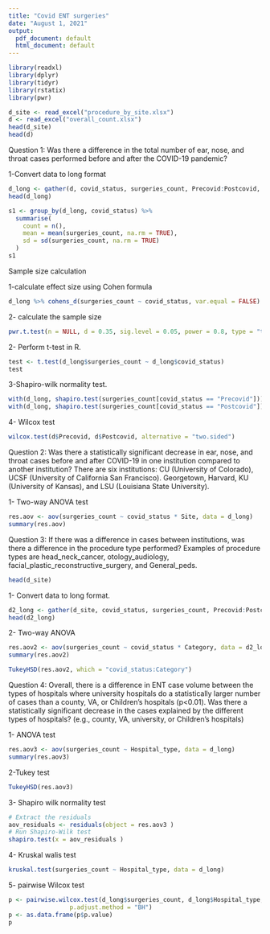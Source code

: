 ```yaml
---
title: "Covid ENT surgeries"
date: "August 1, 2021"
output:
  pdf_document: default
  html_document: default
---
```


```r
library(readxl)
library(dplyr)
library(tidyr)
library(rstatix)
library(pwr)
```

```r
d_site <- read_excel("procedure_by_site.xlsx")
d <- read_excel("overall_count.xlsx")
head(d_site)
head(d)
```

Question 1: Was there a difference in the total number of ear, nose, and throat cases performed before and after the COVID-19 pandemic?

1-Convert data to long format
```r
d_long <- gather(d, covid_status, surgeries_count, Precovid:Postcovid, factor_key=TRUE)
head(d_long)
```

```r
s1 <- group_by(d_long, covid_status) %>%
  summarise(
    count = n(),
    mean = mean(surgeries_count, na.rm = TRUE),
    sd = sd(surgeries_count, na.rm = TRUE)
  )
s1
```

Sample size calculation

1-calculate effect size using Cohen formula
```r
d_long %>% cohens_d(surgeries_count ~ covid_status, var.equal = FALSE)
```

2- calculate the sample size
```r
pwr.t.test(n = NULL, d = 0.35, sig.level = 0.05, power = 0.8, type = "two.sample")
```


2- Perform t-test in R.

```r
test <- t.test(d_long$surgeries_count ~ d_long$covid_status)
test
```

3-Shapiro-wilk normality test.

```r
with(d_long, shapiro.test(surgeries_count[covid_status == "Precovid"]))
with(d_long, shapiro.test(surgeries_count[covid_status == "Postcovid"]))
```

4- Wilcox test
```r
wilcox.test(d$Precovid, d$Postcovid, alternative = "two.sided")
```



Question 2: Was there a statistically significant decrease in ear, nose, and throat cases before and after COVID-19 in one institution compared to another institution? There are six institutions: CU (University of Colorado), UCSF (University of California San Francisco). Georgetown, Harvard, KU (University of Kansas), and LSU (Louisiana State University).



1- Two-way ANOVA test
```r
res.aov <- aov(surgeries_count ~ covid_status * Site, data = d_long)
summary(res.aov)
```



Question 3: If there was a difference in cases between institutions, was there a difference in the procedure type performed? Examples of procedure types are head_neck_cancer, otology_audiology, facial_plastic_reconstructive_surgery, and General_peds.

```r
head(d_site)
```

1- Convert data to long format.

```r
d2_long <- gather(d_site, covid_status, surgeries_count, Precovid:Postcovid, factor_key=TRUE)
head(d2_long)
```

2- Two-way ANOVA
```r
res.aov2 <- aov(surgeries_count ~ covid_status * Category, data = d2_long)
summary(res.aov2)
```

```r
TukeyHSD(res.aov2, which = "covid_status:Category")
```


Question 4: Overall, there is a difference in ENT case volume between the types of hospitals where university hospitals do a statistically larger number of cases than a county, VA, or Children’s hospitals (p<0.01). Was there a statistically significant decrease in the cases explained by the different types of hospitals? (e.g., county, VA, university, or Children’s hospitals)

1- ANOVA test

```r
res.aov3 <- aov(surgeries_count ~ Hospital_type, data = d_long)
summary(res.aov3)
```

2-Tukey test

```r
TukeyHSD(res.aov3)
```

3- Shapiro wilk normality test
```r
# Extract the residuals
aov_residuals <- residuals(object = res.aov3 )
# Run Shapiro-Wilk test
shapiro.test(x = aov_residuals )
```

4- Kruskal walis test
```r
kruskal.test(surgeries_count ~ Hospital_type, data = d_long)
```

5- pairwise Wilcox test
```r
p <- pairwise.wilcox.test(d_long$surgeries_count, d_long$Hospital_type,
                 p.adjust.method = "BH")
p <- as.data.frame(p$p.value)
p
```














